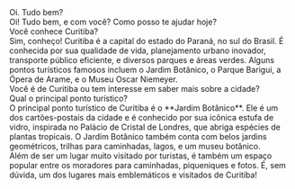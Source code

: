 <div className="chat-container">
  <div className="chat-message user">
    <div className="chat-avatar user"></div>
    <div className="chat-content">
      Oi. Tudo bem?
    </div>
  </div>
  
  <div className="chat-message assistant">
    <div className="chat-avatar assistant"></div>
    <div className="chat-content">
      Oi! Tudo bem, e com você? Como posso te ajudar hoje?
    </div>
  </div>

  <div className="chat-message user">
    <div className="chat-avatar user"></div>
    <div className="chat-content">
      Você conhece Curitiba?
    </div>
  </div>
  
  <div className="chat-message assistant">
    <div className="chat-avatar assistant"></div>
    <div className="chat-content">
      Sim, conheço! Curitiba é a capital do estado do Paraná, no sul do Brasil. É conhecida por sua qualidade de vida, planejamento urbano inovador, transporte público eficiente, e diversos parques e áreas verdes. Alguns pontos turísticos famosos incluem o Jardim Botânico, o Parque Barigui, a Ópera de Arame, e o Museu Oscar Niemeyer.
      <br/>
      Você é de Curitiba ou tem interesse em saber mais sobre a cidade?
    </div>
  </div>

  <div className="chat-message user">
    <div className="chat-avatar user"></div>
    <div className="chat-content">
      Qual o principal ponto turístico?
    </div>
  </div>
  
  <div className="chat-message assistant">
    <div className="chat-avatar assistant"></div>
    <div className="chat-content">
      O principal ponto turístico de Curitiba é o **Jardim Botânico**. Ele é um dos cartões-postais da cidade e é conhecido por sua icônica estufa de vidro, inspirada no Palácio de Cristal de Londres, que abriga espécies de plantas tropicais. O Jardim Botânico também conta com belos jardins geométricos, trilhas para caminhadas, lagos, e um museu botânico.
      <br/>
      Além de ser um lugar muito visitado por turistas, é também um espaço popular entre os moradores para caminhadas, piqueniques e fotos. É, sem dúvida, um dos lugares mais emblemáticos e visitados de Curitiba!
    </div>
  </div>
</div>